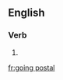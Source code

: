 ==English==
{{wikipedia}}

===Verb===
{{head|en|present participle}}

# {{present participle of|go postal|lang=en}}


[[fr:going postal]]